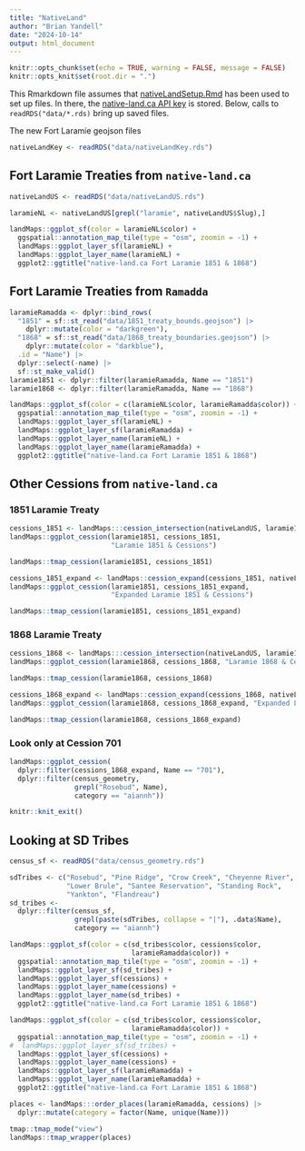 ```yaml
---
title: "NativeLand"
author: "Brian Yandell"
date: "2024-10-14"
output: html_document
---
```


```r
knitr::opts_chunk$set(echo = TRUE, warning = FALSE, message = FALSE)
knitr::opts_knit$set(root.dir = ".")
```

This Rmarkdown file assumes that 
[nativeLandSetup.Rmd](https://github.com/byandell-envsys/landMaps/blob/main/nativeLandSetup.Rmd)
has been used to set up files.
In there, the
[native-land.ca API key](https://native-land.ca/resources/api-docs/)
is stored.
Below, calls to `readRDS("data/*.rds)` bring up saved files.

The new Fort Laramie geojson files 

```r
nativeLandKey <- readRDS("data/nativeLandKey.rds")
```

## Fort Laramie Treaties from `native-land.ca`

```r
nativeLandUS <- readRDS("data/nativeLandUS.rds")
```

```r
laramieNL <- nativeLandUS[grepl("laramie", nativeLandUS$Slug),]
```

```r
landMaps::ggplot_sf(color = laramieNL$color) + 
  ggspatial::annotation_map_tile(type = "osm", zoomin = -1) +
  landMaps::ggplot_layer_sf(laramieNL) +
  landMaps::ggplot_layer_name(laramieNL) +
  ggplot2::ggtitle("native-land.ca Fort Laramie 1851 & 1868")
```

## Fort Laramie Treaties from `Ramadda`

```r
laramieRamadda <- dplyr::bind_rows(
  "1851" = sf::st_read("data/1851_treaty_bounds.geojson") |>
    dplyr::mutate(color = "darkgreen"),
  "1868" = sf::st_read("data/1868_treaty_boundaries.geojson") |>
    dplyr::mutate(color = "darkblue"),
  .id = "Name") |>
  dplyr::select(-name) |>
  sf::st_make_valid()
laramie1851 <- dplyr::filter(laramieRamadda, Name == "1851")
laramie1868 <- dplyr::filter(laramieRamadda, Name == "1868")
```

```r
landMaps::ggplot_sf(color = c(laramieNL$color, laramieRamadda$color)) + 
  ggspatial::annotation_map_tile(type = "osm", zoomin = -1) +
  landMaps::ggplot_layer_sf(laramieNL) +
  landMaps::ggplot_layer_sf(laramieRamadda) +
  landMaps::ggplot_layer_name(laramieNL) +
  landMaps::ggplot_layer_name(laramieRamadda) +
  ggplot2::ggtitle("native-land.ca Fort Laramie 1851 & 1868")
```

## Other Cessions from `native-land.ca`

### 1851 Laramie Treaty

```r
cessions_1851 <- landMaps:::cession_intersection(nativeLandUS, laramie1851)
landMaps::ggplot_cession(laramie1851, cessions_1851,
                         "Laramie 1851 & Cessions")
```

```r
landMaps::tmap_cession(laramie1851, cessions_1851)
```

```r
cessions_1851_expand <- landMaps::cession_expand(cessions_1851, nativeLandUS)
landMaps::ggplot_cession(laramie1851, cessions_1851_expand, 
                         "Expanded Laramie 1851 & Cessions")
```

```r
landMaps::tmap_cession(laramie1851, cessions_1851_expand)
```

### 1868 Laramie Treaty

```r
cessions_1868 <- landMaps:::cession_intersection(nativeLandUS, laramie1868)
landMaps::ggplot_cession(laramie1868, cessions_1868, "Laramie 1868 & Cessions")
```

```r
landMaps::tmap_cession(laramie1868, cessions_1868)
```

```r
cessions_1868_expand <- landMaps::cession_expand(cessions_1868, nativeLandUS)
landMaps::ggplot_cession(laramie1868, cessions_1868_expand, "Expanded Laramie 1868 & Cessions")
```

```r
landMaps::tmap_cession(laramie1868, cessions_1868_expand)
```

### Look only at Cession 701

```r
landMaps::ggplot_cession(
  dplyr::filter(cessions_1868_expand, Name == "701"),
  dplyr::filter(census_geometry, 
                grepl("Rosebud", Name),
                category == "aiannh"))
```

```r
knitr::knit_exit()
```

## Looking at SD Tribes

```r
census_sf <- readRDS("data/census_geometry.rds")
```

```r
sdTribes <- c("Rosebud", "Pine Ridge", "Crow Creek", "Cheyenne River",
              "Lower Brule", "Santee Reservation", "Standing Rock",
              "Yankton", "Flandreau")
sd_tribes <- 
  dplyr::filter(census_sf,
                grepl(paste(sdTribes, collapse = "|"), .data$Name),
                category == "aiannh")
```

```r
landMaps::ggplot_sf(color = c(sd_tribes$color, cessions$color,
                              laramieRamadda$color)) + 
  ggspatial::annotation_map_tile(type = "osm", zoomin = -1) +
  landMaps::ggplot_layer_sf(sd_tribes) +
  landMaps::ggplot_layer_sf(cessions) +
  landMaps::ggplot_layer_name(cessions) +
  landMaps::ggplot_layer_name(sd_tribes) +
  ggplot2::ggtitle("native-land.ca Fort Laramie 1851 & 1868")
```

```r
landMaps::ggplot_sf(color = c(sd_tribes$color, cessions$color,
                              laramieRamadda$color)) + 
  ggspatial::annotation_map_tile(type = "osm", zoomin = -1) +
#  landMaps::ggplot_layer_sf(sd_tribes) +
  landMaps::ggplot_layer_sf(cessions) +
  landMaps::ggplot_layer_name(cessions) +
  landMaps::ggplot_layer_sf(laramieRamadda) +
  landMaps::ggplot_layer_name(laramieRamadda) +
  ggplot2::ggtitle("native-land.ca Fort Laramie 1851 & 1868")
```

```r
places <- landMaps:::order_places(laramieRamadda, cessions) |>
  dplyr::mutate(category = factor(Name, unique(Name)))
```

```r
tmap::tmap_mode("view")
landMaps::tmap_wrapper(places)
```


